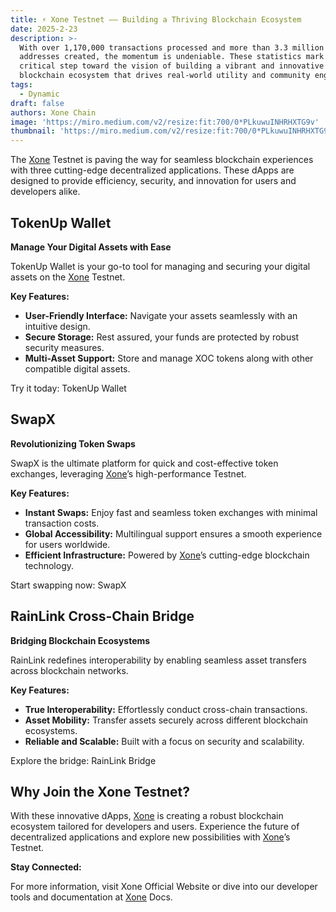 ```yaml
---
title: ⚡️ Xone Testnet —— Building a Thriving Blockchain Ecosystem
date: 2025-2-23
description: >-
  With over 1,170,000 transactions processed and more than 3.3 million wallet
  addresses created, the momentum is undeniable. These statistics mark a
  critical step toward the vision of building a vibrant and innovative
  blockchain ecosystem that drives real-world utility and community engagement.
tags:
  - Dynamic
draft: false
authors: Xone Chain
image: 'https://miro.medium.com/v2/resize:fit:700/0*PLkuwuINHRHXTG9v'
thumbnail: 'https://miro.medium.com/v2/resize:fit:700/0*PLkuwuINHRHXTG9v'
---
```



The [Xone](https://xone.org/) Testnet is paving the way for seamless blockchain experiences with three cutting-edge decentralized applications. These dApps are designed to provide efficiency, security, and innovation for users and developers alike.

## TokenUp Wallet

**Manage Your Digital Assets with Ease**

TokenUp Wallet is your go-to tool for managing and securing your digital assets on the [Xone](https://xone.org/) Testnet.

**Key Features:**

- **User-Friendly Interface:** Navigate your assets seamlessly with an intuitive design.
- **Secure Storage:** Rest assured, your funds are protected by robust security measures.
- **Multi-Asset Support:** Store and manage XOC tokens along with other compatible digital assets.

Try it today: <Link className='text-primaryHue' isExternal showAnchorIcon href="https://tokenup.org/en">TokenUp Wallet</Link>

## SwapX

**Revolutionizing Token Swaps**

SwapX is the ultimate platform for quick and cost-effective token exchanges, leveraging [Xone](https://xone.org/)’s high-performance Testnet.

**Key Features:**

- **Instant Swaps:** Enjoy fast and seamless token exchanges with minimal transaction costs.
- **Global Accessibility:** Multilingual support ensures a smooth experience for users worldwide.
- **Efficient Infrastructure:** Powered by [Xone](https://xone.org/)’s cutting-edge blockchain technology.

Start swapping now: <Link className='text-primaryHue' isExternal showAnchorIcon href="https://swapx.exchange/en">SwapX</Link>

## RainLink Cross-Chain Bridge

**Bridging Blockchain Ecosystems**

RainLink redefines interoperability by enabling seamless asset transfers across blockchain networks.

**Key Features:**

- **True Interoperability:** Effortlessly conduct cross-chain transactions.
- **Asset Mobility:** Transfer assets securely across different blockchain ecosystems.
- **Reliable and Scalable:** Built with a focus on security and scalability.

Explore the bridge: <Link className='text-primaryHue' isExternal showAnchorIcon href="https://rainlink.co/">RainLink Bridge</Link>

## Why Join the Xone Testnet?

With these innovative dApps, [Xone](https://xone.org/) is creating a robust blockchain ecosystem tailored for developers and users. Experience the future of decentralized applications and explore new possibilities with [Xone](https://xone.org/)’s Testnet.

**Stay Connected:**

For more information, visit <Link className='text-primaryHue' isExternal showAnchorIcon href="https://xone.org">Xone Official Website</Link> or dive into our developer tools and documentation at <Link className='text-primaryHue' isExternal showAnchorIcon href="/">[Xone](https://xone.org/) Docs</Link>.
